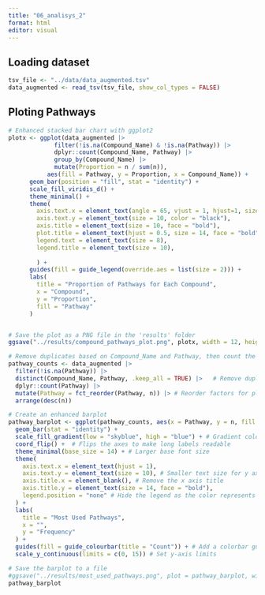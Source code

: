 ```yaml
---
title: "06_analisys_2"
format: html
editor: visual
---
```


## Loading dataset

```r
tsv_file <- "../data/data_augmented.tsv"
data_augmented <- read_tsv(tsv_file, show_col_types = FALSE)
```

## Ploting Pathways

```r
# Enhanced stacked bar chart with ggplot2
plotx <- ggplot(data_augmented |> 
             filter(!is.na(Compound_Name) & !is.na(Pathway)) |> 
             dplyr::count(Compound_Name, Pathway) |> 
             group_by(Compound_Name) |> 
             mutate(Proportion = n / sum(n)), 
           aes(fill = Pathway, y = Proportion, x = Compound_Name)) +
      geom_bar(position = "fill", stat = "identity") +
      scale_fill_viridis_d() +
      theme_minimal() +
      theme(
        axis.text.x = element_text(angle = 65, vjust = 1, hjust=1, size = 8, color = "black"),
        axis.text.y = element_text(size = 10, color = "black"),
        axis.title = element_text(size = 10, face = "bold"),
        plot.title = element_text(hjust = 0.5, size = 14, face = "bold"),
        legend.text = element_text(size = 8),
        legend.title = element_text(size = 10),
        
        ) +
      guides(fill = guide_legend(override.aes = list(size = 2))) +
      labs(
        title = "Proportion of Pathways for Each Compound",
        x = "Compound",
        y = "Proportion",
        fill = "Pathway"
      )


# Save the plot as a PNG file in the 'results' folder
ggsave("../results/compound_pathways_plot.png", plotx, width = 12, height = 8, units = "in")
```

```r
# Remove duplicates based on Compound_Name and Pathway, then count the occurrences of each pathway
pathway_counts <- data_augmented |> 
  filter(!is.na(Pathway)) |> 
  distinct(Compound_Name, Pathway, .keep_all = TRUE) |>   # Remove duplicates
  dplyr::count(Pathway) |> 
  mutate(Pathway = fct_reorder(Pathway, n)) |> # Reorder factors for plotting
  arrange(desc(n))

# Create an enhanced barplot
pathway_barplot <- ggplot(pathway_counts, aes(x = Pathway, y = n, fill = n)) +
  geom_bar(stat = "identity") +
  scale_fill_gradient(low = "skyblue", high = "blue") + # Gradient color
  coord_flip() +  # Flips the axes to make long labels readable
  theme_minimal(base_size = 14) + # Larger base font size
  theme(
    axis.text.x = element_text(hjust = 1),
    axis.text.y = element_text(size = 10), # Smaller text size for y axis labels
    axis.title.x = element_blank(), # Remove the x axis title
    axis.title.y = element_text(size = 14, face = "bold"),
    legend.position = "none" # Hide the legend as the color represents frequency
  ) +
  labs(
    title = "Most Used Pathways",
    x = "",
    y = "Frequency"
  ) +
  guides(fill = guide_colourbar(title = "Count")) + # Add a colorbar guide
  scale_y_continuous(limits = c(0, 15)) # Set y-axis limits

# Save the barplot to a file
#ggsave("../results/most_used_pathways.png", plot = pathway_barplot, width = 10, height = 8, dpi = 300)
pathway_barplot
```

